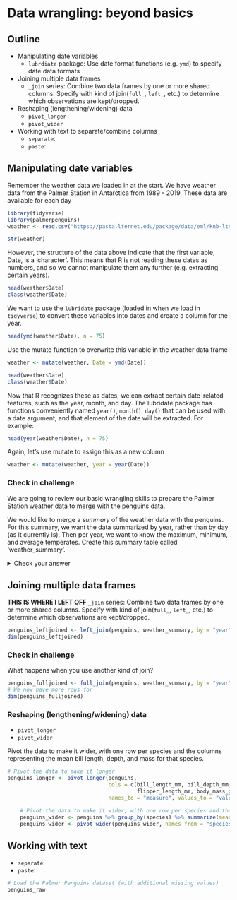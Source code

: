# Data wrangling: beyond basics

## Outline  

* Manipulating date variables
  * `lubrdiate` package: Use date format functions (e.g. `ymd`) to specify date data formats
* Joining multiple data frames
  * `_join` series: Combine two data frames by one or more shared columns. Specify with kind of join(`full_`, `left_`, etc.) to determine which observations are kept/dropped.
* Reshaping (lengthening/widening) data
  * `pivot_longer`
  * `pivot_wider`
* Working with text to separate/combine columns
  * `separate`:
  * `paste`:

## Manipulating date variables

Remember the weather data we loaded in at the start. We have weather data from the Palmer Station in Antarctica from 1989 - 2019. These data are available for each day
```r
library(tidyverse)
library(palmerpenguins)
weather <- read.csv("https://pasta.lternet.edu/package/data/eml/knb-lter-pal/28/8/375b34051b162d84516ec2d02f864675") 
```

```r
str(weather)
```

However, the structure of the data above indicate that the first variable, Date, is a 'character'. This means that R is not reading these dates as numbers, and so we cannot manipulate them any further (e.g. extracting certain years).

```r
head(weather$Date)
class(weather$Date)
```

We want to use the `lubridate` package (loaded in when we load in `tidyverse`) to convert these variables into dates and create a column for the year.

```r
head(ymd(weather$Date), n = 75)
```

Use the mutate function to overwrite this variable in the weather data frame
```r
weather <- mutate(weather, Date = ymd(Date))
```

```r
head(weather$Date)
class(weather$Date)
```

Now that R recognizes these as dates, we can extract certain date-related features, such as the year, month, and day. The lubridate package has functions conveniently named `year()`, `month()`, `day()` that can be used with a date argument, and that element of the date will be extracted. For example: 

```r
head(year(weather$Date), n = 75)
```
Again, let's use mutate to assign this as a new column

```r
weather <- mutate(weather, year = year(Date))
```


### Check in challenge  

We are going to review our basic wrangling skills to prepare the Palmer Station weather data to merge with the penguins data. 

We would like to merge a _summary_ of the weather data with the penguins. For this summary, we want the data summarized by year, rather than by day (as it currently is). Then per year, we want to know the maximum, minimum, and average temperates. Create this summary table called 'weather_summary'. 

<details>
<summary>Check your answer</summary>
```r
weather_summary <- weather %>% 
  group_by(year) %>% 
  summarize(average_temp = mean(Temperature.Average..C., na.rm = T),
            max_temp = max(Temperature.High..C., na.rm = T),
            min_temp = min(Temperature.Low..C., na.rm = T))

```
</details>

## Joining multiple data frames
**THIS IS WHERE I LEFT OFF** `_join` series: Combine two data frames by one or more shared columns. Specify with kind of join(`full_`, `left_`, etc.) to determine which observations are kept/dropped.
  
```r
penguins_leftjoined <- left_join(penguins, weather_summary, by = "year")
dim(penguins_leftjoined)
```

### Check in challenge

What happens when you use another kind of join?
```r
penguins_fulljoined <- full_join(penguins, weather_summary, by = "year")
# We now have more rows for
dim(penguins_fulljoined)
```

### Reshaping (lengthening/widening) data

  * `pivot_longer`
  * `pivot_wider`
  
Pivot the data to make it wider, with one row per species and the columns representing the mean bill length, depth, and mass for that species.

```r
# Pivot the data to make it longer
penguins_longer <- pivot_longer(penguins, 
                                cols = c(bill_length_mm, bill_depth_mm,
                                         flipper_length_mm, body_mass_g), 
                                names_to = "measure", values_to = "value")
```

```r
    # Pivot the data to make it wider, with one row per species and the columns representing the mean bill length, depth, and mass for that species.
    penguins_wider <- penguins %>% group_by(species) %>% summarize(mean_bill_length_mm = mean(bill_length_mm), mean_bill_depth_mm = mean(bill_depth_mm), mean_body_mass_g = mean(body_mass_g))
    penguins_wider <- pivot_wider(penguins_wider, names_from = "species", values_from = c("mean_bill_length_mm", "mean_bill_depth_mm", "mean_body_mass_g"))
```

## Working with text

  * `separate`:
  * `paste`:
  
```r
# Load the Palmer Penguins dataset (with additional missing values)
penguins_raw
```